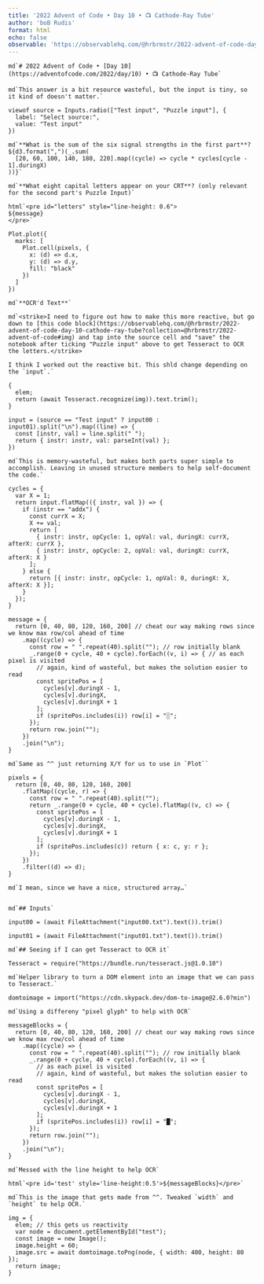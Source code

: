 ```yaml
---
title: '2022 Advent of Code • Day 10 • 📺 Cathode-Ray Tube'
author: 'boB Rudis'
format: html
echo: false
observable: 'https://observablehq.com/@hrbrmstr/2022-advent-of-code-day-10-cathode-ray-tube'
---
```


```ojs
md`# 2022 Advent of Code • [Day 10](https://adventofcode.com/2022/day/10) • 📺 Cathode-Ray Tube`
```

```ojs
md`This answer is a bit resource wasteful, but the input is tiny, so it kind of doesn't matter.`
```

```ojs
viewof source = Inputs.radio(["Test input", "Puzzle input"], {
  label: "Select source:",
  value: "Test input"
})
```

```ojs
md`**What is the sum of the six signal strengths in the first part**? ${d3.format(",")(_.sum(
  [20, 60, 100, 140, 180, 220].map((cycle) => cycle * cycles[cycle - 1].duringX)
))}`
```

```ojs
md`**What eight capital letters appear on your CRT**? (only relevant for the second part's Puzzle Input)`
```

```ojs
html`<pre id="letters" style="line-height: 0.6">
${message}
</pre>`
```

```ojs
Plot.plot({
  marks: [
    Plot.cell(pixels, {
      x: (d) => d.x,
      y: (d) => d.y,
      fill: "black"
    })
  ]
})
```

```ojs
md`**OCR'd Text**`
```

```ojs
md`<strike>I need to figure out how to make this more reactive, but go down to [this code block](https://observablehq.com/@hrbrmstr/2022-advent-of-code-day-10-cathode-ray-tube?collection=@hrbrmstr/2022-advent-of-code#img) and tap into the source cell and "save" the notebook after ticking "Puzzle input" above to get Tesseract to OCR the letters.</strike>

I think I worked out the reactive bit. This shld change depending on the `input`.`
```

```ojs
{
  elem;
  return (await Tesseract.recognize(img)).text.trim();
}
```

```ojs
input = (source == "Test input" ? input00 : input01).split("\n").map((line) => {
  const [instr, val] = line.split(" ");
  return { instr: instr, val: parseInt(val) };
})
```

```ojs
md`This is memory-wasteful, but makes both parts super simple to accomplish. Leaving in unused structure members to help self-document the code.`
```

```ojs
cycles = {
  var X = 1;
  return input.flatMap(({ instr, val }) => {
    if (instr == "addx") {
      const currX = X;
      X += val;
      return [
        { instr: instr, opCycle: 1, opVal: val, duringX: currX, afterX: currX },
        { instr: instr, opCycle: 2, opVal: val, duringX: currX, afterX: X }
      ];
    } else {
      return [{ instr: instr, opCycle: 1, opVal: 0, duringX: X, afterX: X }];
    }
  });
}
```

```ojs
message = {
  return [0, 40, 80, 120, 160, 200] // cheat our way making rows since we know max row/col ahead of time
    .map((cycle) => {
      const row = " ".repeat(40).split(""); // row initially blank
      _.range(0 + cycle, 40 + cycle).forEach((v, i) => { // as each pixel is visited
        // again, kind of wasteful, but makes the solution easier to read
        const spritePos = [
          cycles[v].duringX - 1,
          cycles[v].duringX,
          cycles[v].duringX + 1
        ];
        if (spritePos.includes(i)) row[i] = "░";
      });
      return row.join("");
    })
    .join("\n");
}
```

```ojs
md`Same as ^^ just returning X/Y for us to use in `Plot``
```

```ojs
pixels = {
  return [0, 40, 80, 120, 160, 200]
    .flatMap((cycle, r) => {
      const row = " ".repeat(40).split("");
      return _.range(0 + cycle, 40 + cycle).flatMap((v, c) => {
        const spritePos = [
          cycles[v].duringX - 1,
          cycles[v].duringX,
          cycles[v].duringX + 1
        ];
        if (spritePos.includes(c)) return { x: c, y: r };
      });
    })
    .filter((d) => d);
}
```

```ojs
md`I mean, since we have a nice, structured array…`
```

```ojs

```

```ojs
md`## Inputs`
```

```ojs
input00 = (await FileAttachment("input00.txt").text()).trim()
```

```ojs
input01 = (await FileAttachment("input01.txt").text()).trim()
```

```ojs
md`## Seeing if I can get Tesseract to OCR it`
```

```ojs
Tesseract = require("https://bundle.run/tesseract.js@1.0.10")
```

```ojs
md`Helper library to turn a DOM element into an image that we can pass to Tesseract.`
```

```ojs
domtoimage = import("https://cdn.skypack.dev/dom-to-image@2.6.0?min")
```

```ojs
md`Using a differeny "pixel glyph" to help with OCR`
```

```ojs
messageBlocks = {
  return [0, 40, 80, 120, 160, 200] // cheat our way making rows since we know max row/col ahead of time
    .map((cycle) => {
      const row = " ".repeat(40).split(""); // row initially blank
      _.range(0 + cycle, 40 + cycle).forEach((v, i) => {
        // as each pixel is visited
        // again, kind of wasteful, but makes the solution easier to read
        const spritePos = [
          cycles[v].duringX - 1,
          cycles[v].duringX,
          cycles[v].duringX + 1
        ];
        if (spritePos.includes(i)) row[i] = "█";
      });
      return row.join("");
    })
    .join("\n");
}
```

```ojs
md`Messed with the line height to help OCR`
```

```ojs
html`<pre id='test' style='line-height:0.5'>${messageBlocks}</pre>`
```

```ojs
md`This is the image that gets made from ^^. Tweaked `width` and `height` to help OCR.`
```

```ojs
img = {
  elem; // this gets us reactivity
  var node = document.getElementById("test");
  const image = new Image();
  image.height = 60;
  image.src = await domtoimage.toPng(node, { width: 400, height: 80 });
  return image;
}
```

